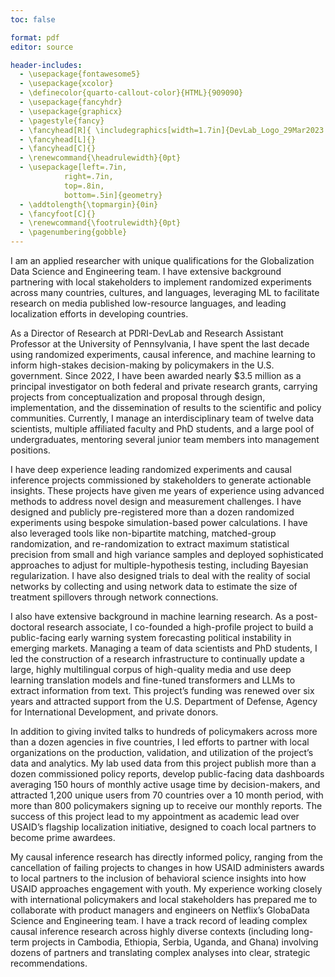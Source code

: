 ```yaml
---
toc: false

format: pdf
editor: source

header-includes:
  - \usepackage{fontawesome5}
  - \usepackage{xcolor}
  - \definecolor{quarto-callout-color}{HTML}{909090}
  - \usepackage{fancyhdr}
  - \usepackage{graphicx}
  - \pagestyle{fancy}
  - \fancyhead[R]{ \includegraphics[width=1.7in]{DevLab_Logo_29Mar2023.png}}
  - \fancyhead[L]{}
  - \fancyhead[C]{}
  - \renewcommand{\headrulewidth}{0pt}
  - \usepackage[left=.7in,
            right=.7in,
            top=.8in,
            bottom=.5in]{geometry} 
  - \addtolength{\topmargin}{0in}
  - \fancyfoot[C]{}
  - \renewcommand{\footrulewidth}{0pt}
  - \pagenumbering{gobble}
---
```



\begin{flushleft}
Jeremy Springman, PhD\\
Director of Research, PDRI-DevLab\\
Research Assistant Professor, University of Pennsylvania\\
\url{jrspringman.github.io}
\end{flushleft}

I am an applied researcher with unique qualifications for the Globalization Data Science and Engineering team. I have extensive background partnering with local stakeholders to implement randomized experiments across many countries, cultures, and languages, leveraging ML to facilitate research on media published low-resource languages, and leading localization efforts in developing countries. 

As a Director of Research at PDRI-DevLab and Research Assistant Professor at the University of Pennsylvania, I have spent the last decade using randomized experiments, causal inference, and machine learning to inform high-stakes decision-making by policymakers in the U.S. government. Since 2022, I have been awarded nearly \$3.5 million as a principal investigator on both federal and private research grants, carrying projects from conceptualization and proposal through design, implementation, and the dissemination of results to the scientific and policy communities. Currently, I manage an interdisciplinary team of twelve data scientists, multiple affiliated faculty and PhD students, and a large pool of undergraduates, mentoring several junior team members into management positions.  

I have deep experience leading randomized experiments and causal inference projects commissioned by stakeholders to generate actionable insights. These projects have given me years of experience using advanced methods to address novel design and measurement challenges. I have designed and publicly pre-registered more than a dozen randomized experiments using bespoke simulation-based power calculations. I have also leveraged tools like non-bipartite matching, matched-group randomization, and re-randomization to extract maximum statistical precision from small and high variance samples and deployed sophisticated approaches to adjust for multiple-hypothesis testing, including Bayesian regularization. I have also designed trials to deal with the reality of social networks by collecting and using network data to estimate the size of treatment spillovers through network connections.

I also have extensive background in machine learning research. As a post-doctoral research associate, I co-founded a high-profile project to build a public-facing early warning system forecasting political instability in emerging markets. Managing a team of data scientists and PhD students, I led the construction of a research infrastructure to continually update a large, highly multilingual corpus of high-quality media and use deep learning translation models and fine-tuned transformers and LLMs to extract information from text. This project's funding was renewed over six years and attracted support from the U.S. Department of Defense, Agency for International Development, and private donors.

In addition to giving invited talks to hundreds of policymakers across more than a dozen agencies in five countries, I led efforts to partner with local organizations on the production, validation, and utilization of the project's data and analytics. My lab used data from this project publish more than a dozen commissioned policy reports, develop public-facing data dashboards averaging 150 hours of monthly active usage time by decision-makers, and attracted 1,200 unique users from 70 countries over a 10 month period, with more than 800 policymakers signing up to receive our monthly reports. The success of this project lead to my appointment as academic lead over USAID's flagship localization initiative, designed to coach local partners to become prime awardees.

My causal inference research has directly informed policy, ranging from the cancellation of failing projects to changes in how USAID administers awards to local partners to the inclusion of behavioral science insights into how USAID approaches engagement with youth. My experience working closely with international policymakers and local stakeholders has prepared me to collaborate with product managers and engineers on Netflix's GlobaData Science and Engineering team. I have a track record of leading complex causal inference research across highly diverse contexts (including long-term projects in Cambodia, Ethiopia, Serbia, Uganda, and Ghana) involving dozens of partners and translating complex analyses into clear, strategic recommendations. 
<!-- I have also published three empirical research articles in peer-reviewed academic journals and have six academic manuscripts currently under review (including a revise and resubmit). -->











